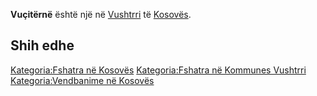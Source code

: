 {{Fshat në 
 | Emri                = Vuçitërnë
 | EmriAlt                = 
 | NAME_SHORT_FORM=      
 | NAME_GENERIC=      
 | NAME_SORT_NAME_RO=      VUCITERNE
 | FULL_NAME_RO = Vuçitërnë
 | FULL_NAME_ND_RO=Vuciterne
 | SORT_NAME_RG=VUCITERNE
 | FULL_NAME_RG=Vuçitërnë
 | FULL_NAME_ND_RG=Vuciterne
 | SRP_NAME_SHORT_FORM=      
 | SRP_NAME_GENERIC=      
 | SRP_NAME_SORT_NAME_RO=      
 | SRP_FULL_NAME_RO = 
 | SRP_FULL_NAME_ND_RO=
 | SRP_SORT_NAME_RG=
 | SRP_FULL_NAME_RG=
 | SRP_FULL_NAME_ND_RG=
 | Emri (Rasa dhanore) = 
 | Figura              = 
 | Shteti              = Kosovo
 | Komuna              = Vushtrri
 | Kodi postar         = 
 | Sipërfaqja          = 

 | Popullsia           = 

 | Regj. i popullsisë  = 
 | Dend. e popullsisë  = 
 | Faqja zyrtare       = 
 <!--- Koordinatat ----> 
 | Gjerësia            = 42.823056
 | Gjatësia            = 20.9675
 | Lartësia            = 
}}
'''Vuçitërnë''' është një [[]] në [[Vushtrri]] të [[Kosovës]].

<!-- == Gjeografia == -->
<!-- == Historia == -->
<!-- == Demografia == -->
== Shih edhe ==
{{Komuna Vushtrri}}
{{Kosovo-Administrata-Cung}}

[[Kategoria:Fshatra në Kosovës]]
[[Kategoria:Fshatra në Kommunes Vushtrri]]
[[Kategoria:Vendbanime në Kosovës]]